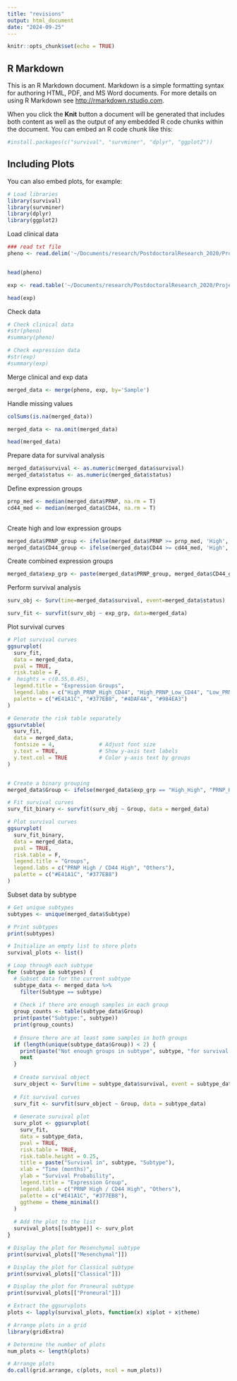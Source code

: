 ```yaml
---
title: "revisions"
output: html_document
date: "2024-09-25"
---
```


```r
knitr::opts_chunk$set(echo = TRUE)
```

## R Markdown

This is an R Markdown document. Markdown is a simple formatting syntax for authoring HTML, PDF, and MS Word documents. For more details on using R Markdown see <http://rmarkdown.rstudio.com>.

When you click the **Knit** button a document will be generated that includes both content as well as the output of any embedded R code chunks within the document. You can embed an R code chunk like this:

```r
#install.packages(c("survival", "survminer", "dplyr", "ggplot2"))
```

## Including Plots

You can also embed plots, for example:

```r
# Load libraries
library(survival)
library(survminer)
library(dplyr)
library(ggplot2)
```

Load clinical data

```r

### read txt file
pheno <- read.delim('~/Documents/research/PostdoctoralResearch_2020/Projects/marilene_revisions/2024-09-25_TCGA_GBM_pheno.txt', header = TRUE, stringsAsFactors = FALSE)


head(pheno)


```

```r

exp <- read.table('~/Documents/research/PostdoctoralResearch_2020/Projects/marilene_revisions/2024-09-25_TCGA_GBM_expression.txt', header = TRUE, stringsAsFactors = F)

head(exp)

```

Check data

```r

# Check clinical data
#str(pheno)
#summary(pheno)

# Check expression data
#str(exp)
#summary(exp)


```

Merge clinical and exp data

```r
merged_data <- merge(pheno, exp, by='Sample')

```

Handle missing values

```r

colSums(is.na(merged_data))

```

```r

merged_data <- na.omit(merged_data)

head(merged_data)
```

Prepare data for survival analysis

```r
merged_data$survival <- as.numeric(merged_data$survival)
merged_data$status <- as.numeric(merged_data$status)

```

Define expression groups

```r
prnp_med <- median(merged_data$PRNP, na.rm = T)
cd44_med <- median(merged_data$CD44, na.rm = T)
                      
```

Create high and low expression groups

```r
merged_data$PRNP_group <- ifelse(merged_data$PRNP >= prnp_med, 'High', 'Low')
merged_data$CD44_group <- ifelse(merged_data$CD44 >= cd44_med, 'High', 'Low')
```

Create combined expression groups

```r
merged_data$exp_grp <- paste(merged_data$PRNP_group, merged_data$CD44_group, sep='_')
```

Perform survival analysis

```r

surv_obj <- Surv(time=merged_data$survival, event=merged_data$status)

surv_fit <- survfit(surv_obj ~ exp_grp, data=merged_data)
```

Plot survival curves

```r

# Plot survival curves
ggsurvplot(
  surv_fit,
  data = merged_data,
  pval = TRUE,
  risk.table = F,
#  heights = c(0.55,0.45),
  legend.title = "Expression Groups",
  legend.labs = c("High_PRNP_High_CD44", "High_PRNP_Low_CD44", "Low_PRNP_High_CD44", "Low_PRNP_Low_CD44"),
  palette = c("#E41A1C", "#377EB8", "#4DAF4A", "#984EA3")
)

# Generate the risk table separately
ggsurvtable(
  surv_fit,
  data = merged_data,
  fontsize = 4,              # Adjust font size
  y.text = TRUE,             # Show y-axis text labels
  y.text.col = TRUE          # Color y-axis text by groups
)
```

```{}
```

```r

# Create a binary grouping
merged_data$Group <- ifelse(merged_data$exp_grp == "High_High", "PRNP_High_CD44_High", "Others")

# Fit survival curves
surv_fit_binary <- survfit(surv_obj ~ Group, data = merged_data)

# Plot survival curves
ggsurvplot(
  surv_fit_binary,
  data = merged_data,
  pval = TRUE,
  risk.table = F,
  legend.title = "Groups",
  legend.labs = c("PRNP High / CD44 High", "Others"),
  palette = c("#E41A1C", "#377EB8")
)


```

Subset data by subtype

```r
# Get unique subtypes
subtypes <- unique(merged_data$Subtype)

# Print subtypes
print(subtypes)

```

```r

# Initialize an empty list to store plots
survival_plots <- list()


```

```r
# Loop through each subtype
for (subtype in subtypes) {
  # Subset data for the current subtype
  subtype_data <- merged_data %>%
    filter(Subtype == subtype)
  
  # Check if there are enough samples in each group
  group_counts <- table(subtype_data$Group)
  print(paste("Subtype:", subtype))
  print(group_counts)
  
  # Ensure there are at least some samples in both groups
  if (length(unique(subtype_data$Group)) < 2) {
    print(paste("Not enough groups in subtype", subtype, "for survival analysis. Skipping..."))
    next
  }
  
  # Create survival object
  surv_object <- Surv(time = subtype_data$survival, event = subtype_data$status)
  
  # Fit survival curves
  surv_fit <- survfit(surv_object ~ Group, data = subtype_data)
  
  # Generate survival plot
  surv_plot <- ggsurvplot(
    surv_fit,
    data = subtype_data,
    pval = TRUE,
    risk.table = TRUE,
    risk.table.height = 0.25,
    title = paste("Survival in", subtype, "Subtype"),
    xlab = "Time (months)",
    ylab = "Survival Probability",
    legend.title = "Expression Group",
    legend.labs = c("PRNP High / CD44 High", "Others"),
    palette = c("#E41A1C", "#377EB8"),
    ggtheme = theme_minimal()
  )
  
  # Add the plot to the list
  survival_plots[[subtype]] <- surv_plot
}

```

```r
# Display the plot for Mesenchymal subtype
print(survival_plots[["Mesenchymal"]])

# Display the plot for Classical subtype
print(survival_plots[["Classical"]])

# Display the plot for Proneural subtype
print(survival_plots[["Proneural"]])

```

```r

# Extract the ggsurvplots
plots <- lapply(survival_plots, function(x) x$plot + x$theme)

# Arrange plots in a grid
library(gridExtra)

# Determine the number of plots
num_plots <- length(plots)

# Arrange plots
do.call(grid.arrange, c(plots, ncol = num_plots))


```
